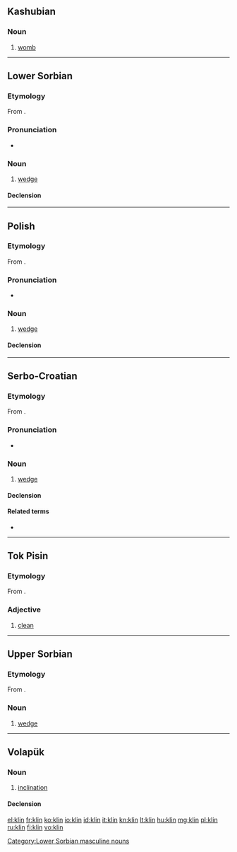 ==Kashubian==

===Noun===
{{head|csb|noun|g=m}}

# [[womb]]

----

==Lower Sorbian==

===Etymology===
From {{etyl|sla-pro|dsb}} {{recons|klinъ|lang=sla-pro}}.

===Pronunciation===
* {{IPA|[klʲin]|lang=dsb}}

===Noun===
{{head|dsb|noun|diminutive|klinašk|or|klink|g=m}}

# [[wedge]]

====Declension====
{{dsb-decl-noun-17|klin}}

[[Category:Lower Sorbian masculine nouns]]

----

==Polish==

===Etymology===
From {{etyl|sla-pro|pl}} {{recons|klinъ|lang=sla-pro}}.

===Pronunciation===
* {{audio|Pl-klin.ogg|Audio}}

===Noun===
{{pl-noun|m}}

# [[wedge]]

====Declension====
{{pl-decl-noun
|klin|kliny
|klinu|klinów
|klinowi|klinom
|klin|kliny
|klinem|klinami
|klinie|klinach
|klinie|kliny
}}

----

==Serbo-Croatian==

===Etymology===
From {{etyl|sla-pro|sh}} {{recons|klinъ|lang=sla-pro}}.

===Pronunciation===
* {{IPA|/klîn/|lang=sh}}

===Noun===
{{sh-noun|g=m|head=klȉn|r|клин|кли̏н}}

# [[wedge]]

====Declension====
{{sh-decl-noun
|klin|klinovi
|klina|klinova
|klinu|klinovima
|klin|klinove
|kline|klinovi
|klinu|klinovima
|klinom|klinovima
}}

====Related terms====
* {{l|sh|klati|klȁti}}

----
==Tok Pisin==
===Etymology===
From {{etyl|en|tpi}} {{term|clean|lang=en}}.

===Adjective===
{{head|tpi|adjective}}

# [[clean]]

----

==Upper Sorbian==

===Etymology===
From {{etyl|sla-pro|hsb}} {{recons|klinъ|lang=sla-pro}}.

===Noun===
{{head|hsb|noun|g=m}}

# [[wedge]]

----

==Volapük==

===Noun===
{{vo-noun}}

# [[inclination]]

====Declension====
{{vo-decl-noun}}

[[el:klin]]
[[fr:klin]]
[[ko:klin]]
[[io:klin]]
[[id:klin]]
[[it:klin]]
[[kn:klin]]
[[lt:klin]]
[[hu:klin]]
[[mg:klin]]
[[pl:klin]]
[[ru:klin]]
[[fi:klin]]
[[vo:klin]]